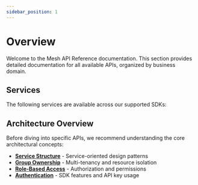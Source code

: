 ```yaml
---
sidebar_position: 1
---
```


# Overview

Welcome to the Mesh API Reference documentation. This section provides detailed documentation for all available APIs, organized by business domain.

## Services

The following services are available across our supported SDKs:


<ServicesTable />

## Architecture Overview

Before diving into specific APIs, we recommend understanding the core architectural concepts:

- **[Service Structure](../architecture/service-structure)** - Service-oriented design patterns
- **[Group Ownership](../architecture/group-ownership)** - Multi-tenancy and resource isolation  
- **[Role-Based Access](../architecture/role-based-access)** - Authorization and permissions
- **[Authentication](../architecture/authentication)** - SDK features and API key usage
